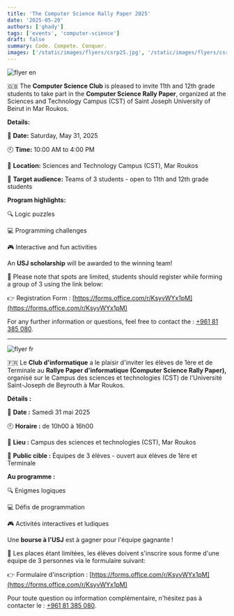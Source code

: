 ```yaml
---
title: 'The Computer Science Rally Paper 2025'
date: '2025-05-20'
authors: ['ghady']
tags: ['events', 'computer-science']
draft: false
summary: Code. Compete. Conquer.
images: ['/static/images/flyers/csrp25.jpg', '/static/images/flyers/csrp25-fr.jpg']
---
```


![flyer en](/static/images/flyers/csrp25.jpg)

🇬🇧 The **Computer Science Club** is pleased to invite 11th and 12th grade students to take part in the **Computer Science Rally Paper**, organized at the Sciences and Technology Campus (CST) of Saint Joseph University of Beirut in Mar Roukos.

**Details:**

📅 **Date:** Saturday, May 31, 2025

🕙 **Time:** 10:00 AM to 4:00 PM

📍 **Location:** Sciences and Technology Campus (CST), Mar Roukos

👥 **Target audience:** Teams of 3 students - open to 11th and 12th grade students

**Program highlights:**

🔍 Logic puzzles

💻 Programming challenges

🎮 Interactive and fun activities

An **USJ scholarship** will be awarded to the winning team!

🚨 Please note that spots are limited, students should register while forming a group of 3 using the link below:

👉 Registration Form : [https://forms.office.com/r/KsyvWYx1pM](https://forms.office.com/r/KsyvWYx1pM)

For any further information or questions, feel free to contact the : [+961 81 385 080](tel:96181385080).

---

![flyer fr](/static/images/flyers/csrp25-fr.jpg)

🇫🇷 Le **Club d'informatique** a le plaisir d'inviter les élèves de 1ère et de Terminale au **Rallye Paper d'informatique (Computer Science Rally Paper),** organisé sur le Campus des sciences et technologies (CST) de l'Université Saint-Joseph de Beyrouth à Mar Roukos.

**Détails :**

📅 **Date :** Samedi 31 mai 2025

🕙 **Horaire :** de 10h00 à 16h00

📍 **Lieu :** Campus des sciences et technologies (CST), Mar Roukos

👥 **Public cible :** Équipes de 3 élèves - ouvert aux élèves de 1ère et Terminale

**Au programme :**

🔍 Enigmes logiques

💻 Défis de programmation

🎮 Activités interactives et ludiques

Une **bourse à l'USJ** est à gagner pour l'équipe gagnante !

🚨 Les places étant limitées, les élèves doivent s'inscrire sous forme d'une équipe de 3 personnes via le formulaire suivant:

👉 Formulaire d'inscription : [https://forms.office.com/r/KsyvWYx1pM](https://forms.office.com/r/KsyvWYx1pM)

Pour toute question ou information complémentaire, n'hésitez pas à contacter le : [+961 81 385 080](tel:96181385080).
